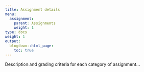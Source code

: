 ```yaml
---
title: Assignment details
menu:
  assignment:
    parent: Assignments
    weight: 1
type: docs
weight: 1
output:
  blogdown::html_page:
    toc: true
---
```


Description and grading criteria for each category of assignment...
